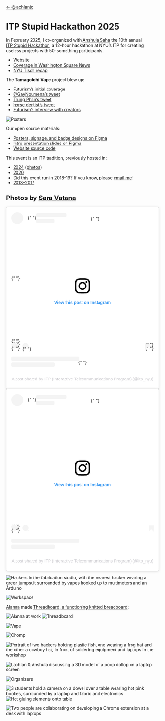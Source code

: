 ---
---


<Layout
  title="ITP Stupid Hackathon 2025"
  img="https://lachlanjc.com/itp-stupid-hackathon/opengraph-image.webp"
  className="prose prose-h1:text-6xl prose-a:no-underline prose-a:weight-medium [&_figcaption]:-mt-6 [&_figcaption]:color-inherit prose-img:not:first-of-type:rounded-lg prose-p:first-of-type:max-w-2xl prose-p:first-of-type:-mt-8 prose-p:first-of-type:text-xl container py-4 md:py-20 px-4 mx-auto max-w-4xl">

<Color />

<style is:global>{`
  :root {
    --active-hue: #EA509F;
  }
`}</style>

<a href="/" class="text-sm font-triple block max-md:mt-20">
  &larr; @lachlanjc
</a>

# ITP Stupid Hackathon 2025

In February 2025, I co-organized with [Anshula Saha](https://anshulasaha.com) the 10th annual [ITP&nbsp;Stupid Hackathon](https://itpstupidhackathon.online), a 12-hour hackathon at NYU’s ITP for creating useless projects with 50-something participants.

- [Website](https://itpstupidhackathon.online)
- [Coverage in Washington Square News](https://nyunews.com/culture/2025/02/27/itp-stupid-hackathon/)
- [NYU Tisch recap](https://tisch.nyu.edu/itp/news/spring-2025/the-itp--stupid--hackathon-in-the-news)

The **Tamagotchi Vape** project blew up:

- [Futurism’s initial coverage](https://futurism.com/vape-tamagotchi)
- [@GayNoumena’s tweet](https://x.com/GayNoumena/status/1896263061683741065)
- [Trung Phan’s tweet](https://x.com/TrungTPhan/status/1905065327400288676)
- [horse dentist’s tweet](https://x.com/equine__dentist/status/1904952802004079095)
- [Futurism’s interview with creators](https://futurism.com/neoscope/vape-tamagotchi-interview)

![Posters](~/content/projects/itp-stupid-hackathon/posters.webp)

Our open source materials:

- [Posters, signage, and badge designs on Figma](https://www.figma.com/community/file/1477015551715705455)
- [Intro presentation slides on Figma](https://www.figma.com/community/file/1477065435953232521/2025-itp-stupid-hackathon-intro-slides)
- [Website source code](https://github.com/anshulasaha/stupidhackathon2025)

This event is an ITP tradition, previously hosted in:

- [2024](https://iguannalin.github.io/stupid/) ([photos](https://www.instagram.com/p/C35dWBTOFKx/))
- [2020](https://hobg0blin.github.io/stupidhackathon2020/)
- Did this event run in 2018–19? If you know, please [email me](mailto:lachlanjc@nyu.edu)!
- [2013–2017](https://stupidhackathon.com)

## Photos by [Sara Vatana](https://www.saravatana.com/)

<div class="grid md:grid-cols-2 gap-6">
<blockquote
  class="instagram-media"
  data-instgrm-captioned
  data-instgrm-permalink="https://www.instagram.com/reel/DGhUavWt4Gw/?utm_source=ig_embed&amp;utm_campaign=loading"
  data-instgrm-version="14"
  style=" background:#FFF; border:0; border-radius:3px; box-shadow:0 0 1px 0 rgba(0,0,0,0.5),0 1px 10px 0 rgba(0,0,0,0.15); margin: 1px; max-width:540px; min-width:326px; padding:0; width:99.375%; width:-webkit-calc(100% - 2px); width:calc(100% - 2px);"
>
  <div style="padding:16px;">
    <a
      href="https://www.instagram.com/reel/DGhUavWt4Gw/?utm_source=ig_embed&amp;utm_campaign=loading"
      style=" background:#FFFFFF; line-height:0; padding:0 0; text-align:center; text-decoration:none; width:100%;"
      target="_blank"
    >
      <div style=" display: flex; flex-direction: row; align-items: center;">
        <div style="background-color: #F4F4F4; border-radius: 50%; flex-grow: 0; height: 40px; margin-right: 14px; width: 40px;"></div>{" "}
        <div style="display: flex; flex-direction: column; flex-grow: 1; justify-content: center;">
          <div style=" background-color: #F4F4F4; border-radius: 4px; flex-grow: 0; height: 14px; margin-bottom: 6px; width: 100px;"></div>{" "}
          <div style=" background-color: #F4F4F4; border-radius: 4px; flex-grow: 0; height: 14px; width: 60px;"></div>
        </div>
      </div>
      <div style="padding: 19% 0;"></div>{" "}
      <div style="display:block; height:50px; margin:0 auto 12px; width:50px;">
        <svg
          width="50px"
          height="50px"
          viewBox="0 0 60 60"
          version="1.1"
          xmlns="https://www.w3.org/2000/svg"
          xmlns:xlink="https://www.w3.org/1999/xlink"
        >
          <g stroke="none" stroke-width="1" fill="none" fill-rule="evenodd">
            <g transform="translate(-511.000000, -20.000000)" fill="#000000">
              <g>
                <path d="M556.869,30.41 C554.814,30.41 553.148,32.076 553.148,34.131 C553.148,36.186 554.814,37.852 556.869,37.852 C558.924,37.852 560.59,36.186 560.59,34.131 C560.59,32.076 558.924,30.41 556.869,30.41 M541,60.657 C535.114,60.657 530.342,55.887 530.342,50 C530.342,44.114 535.114,39.342 541,39.342 C546.887,39.342 551.658,44.114 551.658,50 C551.658,55.887 546.887,60.657 541,60.657 M541,33.886 C532.1,33.886 524.886,41.1 524.886,50 C524.886,58.899 532.1,66.113 541,66.113 C549.9,66.113 557.115,58.899 557.115,50 C557.115,41.1 549.9,33.886 541,33.886 M565.378,62.101 C565.244,65.022 564.756,66.606 564.346,67.663 C563.803,69.06 563.154,70.057 562.106,71.106 C561.058,72.155 560.06,72.803 558.662,73.347 C557.607,73.757 556.021,74.244 553.102,74.378 C549.944,74.521 548.997,74.552 541,74.552 C533.003,74.552 532.056,74.521 528.898,74.378 C525.979,74.244 524.393,73.757 523.338,73.347 C521.94,72.803 520.942,72.155 519.894,71.106 C518.846,70.057 518.197,69.06 517.654,67.663 C517.244,66.606 516.755,65.022 516.623,62.101 C516.479,58.943 516.448,57.996 516.448,50 C516.448,42.003 516.479,41.056 516.623,37.899 C516.755,34.978 517.244,33.391 517.654,32.338 C518.197,30.938 518.846,29.942 519.894,28.894 C520.942,27.846 521.94,27.196 523.338,26.654 C524.393,26.244 525.979,25.756 528.898,25.623 C532.057,25.479 533.004,25.448 541,25.448 C548.997,25.448 549.943,25.479 553.102,25.623 C556.021,25.756 557.607,26.244 558.662,26.654 C560.06,27.196 561.058,27.846 562.106,28.894 C563.154,29.942 563.803,30.938 564.346,32.338 C564.756,33.391 565.244,34.978 565.378,37.899 C565.522,41.056 565.552,42.003 565.552,50 C565.552,57.996 565.522,58.943 565.378,62.101 M570.82,37.631 C570.674,34.438 570.167,32.258 569.425,30.349 C568.659,28.377 567.633,26.702 565.965,25.035 C564.297,23.368 562.623,22.342 560.652,21.575 C558.743,20.834 556.562,20.326 553.369,20.18 C550.169,20.033 549.148,20 541,20 C532.853,20 531.831,20.033 528.631,20.18 C525.438,20.326 523.257,20.834 521.349,21.575 C519.376,22.342 517.703,23.368 516.035,25.035 C514.368,26.702 513.342,28.377 512.574,30.349 C511.834,32.258 511.326,34.438 511.181,37.631 C511.035,40.831 511,41.851 511,50 C511,58.147 511.035,59.17 511.181,62.369 C511.326,65.562 511.834,67.743 512.574,69.651 C513.342,71.625 514.368,73.296 516.035,74.965 C517.703,76.634 519.376,77.658 521.349,78.425 C523.257,79.167 525.438,79.673 528.631,79.82 C531.831,79.965 532.853,80.001 541,80.001 C549.148,80.001 550.169,79.965 553.369,79.82 C556.562,79.673 558.743,79.167 560.652,78.425 C562.623,77.658 564.297,76.634 565.965,74.965 C567.633,73.296 568.659,71.625 569.425,69.651 C570.167,67.743 570.674,65.562 570.82,62.369 C570.966,59.17 571,58.147 571,50 C571,41.851 570.966,40.831 570.82,37.631"></path>
              </g>
            </g>
          </g>
        </svg>
      </div>
      <div style="padding-top: 8px;">
        <div style=" color:#3897f0; font-family:Arial,sans-serif; font-size:14px; font-style:normal; font-weight:550; line-height:18px;">
          View this post on Instagram
        </div>
      </div>
      <div style="padding: 12.5% 0;"></div>{" "}
      <div style="display: flex; flex-direction: row; margin-bottom: 14px; align-items: center;">
        <div>
          <div style="background-color: #F4F4F4; border-radius: 50%; height: 12.5px; width: 12.5px; transform: translateX(0px) translateY(7px);"></div>{" "}
          <div style="background-color: #F4F4F4; height: 12.5px; transform: rotate(-45deg) translateX(3px) translateY(1px); width: 12.5px; flex-grow: 0; margin-right: 14px; margin-left: 2px;"></div>{" "}
          <div style="background-color: #F4F4F4; border-radius: 50%; height: 12.5px; width: 12.5px; transform: translateX(9px) translateY(-18px);"></div>
        </div>
        <div style="margin-left: 8px;">
          <div style=" background-color: #F4F4F4; border-radius: 50%; flex-grow: 0; height: 20px; width: 20px;"></div>{" "}
          <div style=" width: 0; height: 0; border-top: 2px solid transparent; border-left: 6px solid #f4f4f4; border-bottom: 2px solid transparent; transform: translateX(16px) translateY(-4px) rotate(30deg)"></div>
        </div>
        <div style="margin-left: auto;">
          <div style=" width: 0px; border-top: 8px solid #F4F4F4; border-right: 8px solid transparent; transform: translateY(16px);"></div>{" "}
          <div style=" background-color: #F4F4F4; flex-grow: 0; height: 12px; width: 16px; transform: translateY(-4px);"></div>{" "}
          <div style=" width: 0; height: 0; border-top: 8px solid #F4F4F4; border-left: 8px solid transparent; transform: translateY(-4px) translateX(8px);"></div>
        </div>
      </div>
      <div style="display: flex; flex-direction: column; flex-grow: 1; justify-content: center; margin-bottom: 24px;">
        <div style=" background-color: #F4F4F4; border-radius: 4px; flex-grow: 0; height: 14px; margin-bottom: 6px; width: 224px;"></div>{" "}
        <div style=" background-color: #F4F4F4; border-radius: 4px; flex-grow: 0; height: 14px; width: 144px;"></div>
      </div>
    </a>
    <p style=" color:#c9c8cd; font-family:Arial,sans-serif; font-size:14px; line-height:17px; margin-bottom:0; margin-top:8px; overflow:hidden; padding:8px 0 7px; text-align:center; text-overflow:ellipsis; white-space:nowrap;">
      <a
        href="https://www.instagram.com/reel/DGhUavWt4Gw/?utm_source=ig_embed&amp;utm_campaign=loading"
        style=" color:#c9c8cd; font-family:Arial,sans-serif; font-size:14px; font-style:normal; font-weight:normal; line-height:17px; text-decoration:none;"
        target="_blank"
      >
        A post shared by ITP (Interactive Telecommunications Program) (@itp_nyu)
      </a>
    </p>
  </div>
</blockquote>
<script async src="//www.instagram.com/embed.js"></script>

<blockquote
  class="instagram-media"
  data-instgrm-captioned
  data-instgrm-permalink="https://www.instagram.com/reel/DGjk9RitFof/?utm_source=ig_embed&amp;utm_campaign=loading"
  data-instgrm-version="14"
  style=" background:#FFF; border:0; border-radius:3px; box-shadow:0 0 1px 0 rgba(0,0,0,0.5),0 1px 10px 0 rgba(0,0,0,0.15); margin: 1px; max-width:540px; min-width:326px; padding:0; width:99.375%; width:-webkit-calc(100% - 2px); width:calc(100% - 2px);"
>
  <div style="padding:16px;">
    <a
      href="https://www.instagram.com/reel/DGjk9RitFof/?utm_source=ig_embed&amp;utm_campaign=loading"
      style=" background:#FFFFFF; line-height:0; padding:0 0; text-align:center; text-decoration:none; width:100%;"
      target="_blank"
    >
      <div style=" display: flex; flex-direction: row; align-items: center;">
        <div style="background-color: #F4F4F4; border-radius: 50%; flex-grow: 0; height: 40px; margin-right: 14px; width: 40px;"></div>{" "}
        <div style="display: flex; flex-direction: column; flex-grow: 1; justify-content: center;">
          <div style=" background-color: #F4F4F4; border-radius: 4px; flex-grow: 0; height: 14px; margin-bottom: 6px; width: 100px;"></div>{" "}
          <div style=" background-color: #F4F4F4; border-radius: 4px; flex-grow: 0; height: 14px; width: 60px;"></div>
        </div>
      </div>
      <div style="padding: 19% 0;"></div>
      <div style="display:block; height:50px; margin:0 auto 12px; width:50px;">
        <svg
          width="50px"
          height="50px"
          viewBox="0 0 60 60"
          version="1.1"
          xmlns="https://www.w3.org/2000/svg"
          xmlns:xlink="https://www.w3.org/1999/xlink"
        >
          <g stroke="none" stroke-width="1" fill="none" fill-rule="evenodd">
            <g transform="translate(-511.000000, -20.000000)" fill="#000000">
              <g>
                <path d="M556.869,30.41 C554.814,30.41 553.148,32.076 553.148,34.131 C553.148,36.186 554.814,37.852 556.869,37.852 C558.924,37.852 560.59,36.186 560.59,34.131 C560.59,32.076 558.924,30.41 556.869,30.41 M541,60.657 C535.114,60.657 530.342,55.887 530.342,50 C530.342,44.114 535.114,39.342 541,39.342 C546.887,39.342 551.658,44.114 551.658,50 C551.658,55.887 546.887,60.657 541,60.657 M541,33.886 C532.1,33.886 524.886,41.1 524.886,50 C524.886,58.899 532.1,66.113 541,66.113 C549.9,66.113 557.115,58.899 557.115,50 C557.115,41.1 549.9,33.886 541,33.886 M565.378,62.101 C565.244,65.022 564.756,66.606 564.346,67.663 C563.803,69.06 563.154,70.057 562.106,71.106 C561.058,72.155 560.06,72.803 558.662,73.347 C557.607,73.757 556.021,74.244 553.102,74.378 C549.944,74.521 548.997,74.552 541,74.552 C533.003,74.552 532.056,74.521 528.898,74.378 C525.979,74.244 524.393,73.757 523.338,73.347 C521.94,72.803 520.942,72.155 519.894,71.106 C518.846,70.057 518.197,69.06 517.654,67.663 C517.244,66.606 516.755,65.022 516.623,62.101 C516.479,58.943 516.448,57.996 516.448,50 C516.448,42.003 516.479,41.056 516.623,37.899 C516.755,34.978 517.244,33.391 517.654,32.338 C518.197,30.938 518.846,29.942 519.894,28.894 C520.942,27.846 521.94,27.196 523.338,26.654 C524.393,26.244 525.979,25.756 528.898,25.623 C532.057,25.479 533.004,25.448 541,25.448 C548.997,25.448 549.943,25.479 553.102,25.623 C556.021,25.756 557.607,26.244 558.662,26.654 C560.06,27.196 561.058,27.846 562.106,28.894 C563.154,29.942 563.803,30.938 564.346,32.338 C564.756,33.391 565.244,34.978 565.378,37.899 C565.522,41.056 565.552,42.003 565.552,50 C565.552,57.996 565.522,58.943 565.378,62.101 M570.82,37.631 C570.674,34.438 570.167,32.258 569.425,30.349 C568.659,28.377 567.633,26.702 565.965,25.035 C564.297,23.368 562.623,22.342 560.652,21.575 C558.743,20.834 556.562,20.326 553.369,20.18 C550.169,20.033 549.148,20 541,20 C532.853,20 531.831,20.033 528.631,20.18 C525.438,20.326 523.257,20.834 521.349,21.575 C519.376,22.342 517.703,23.368 516.035,25.035 C514.368,26.702 513.342,28.377 512.574,30.349 C511.834,32.258 511.326,34.438 511.181,37.631 C511.035,40.831 511,41.851 511,50 C511,58.147 511.035,59.17 511.181,62.369 C511.326,65.562 511.834,67.743 512.574,69.651 C513.342,71.625 514.368,73.296 516.035,74.965 C517.703,76.634 519.376,77.658 521.349,78.425 C523.257,79.167 525.438,79.673 528.631,79.82 C531.831,79.965 532.853,80.001 541,80.001 C549.148,80.001 550.169,79.965 553.369,79.82 C556.562,79.673 558.743,79.167 560.652,78.425 C562.623,77.658 564.297,76.634 565.965,74.965 C567.633,73.296 568.659,71.625 569.425,69.651 C570.167,67.743 570.674,65.562 570.82,62.369 C570.966,59.17 571,58.147 571,50 C571,41.851 570.966,40.831 570.82,37.631"></path>
              </g>
            </g>
          </g>
        </svg>
      </div>
      <div style="padding-top: 8px;">
        <div style=" color:#3897f0; font-family:Arial,sans-serif; font-size:14px; font-style:normal; font-weight:550; line-height:18px;">
          View this post on Instagram
        </div>
      </div>
      <div style="padding: 12.5% 0;"></div>
      <div style="display: flex; flex-direction: row; margin-bottom: 14px; align-items: center;">
        <div>
          <div style="background-color: #F4F4F4; border-radius: 50%; height: 12.5px; width: 12.5px; transform: translateX(0px) translateY(7px);"></div>{" "}
          <div style="background-color: #F4F4F4; height: 12.5px; transform: rotate(-45deg) translateX(3px) translateY(1px); width: 12.5px; flex-grow: 0; margin-right: 14px; margin-left: 2px;"></div>{" "}
          <div style="background-color: #F4F4F4; border-radius: 50%; height: 12.5px; width: 12.5px; transform: translateX(9px) translateY(-18px);"></div>
        </div>
        <div style="margin-left: 8px;">
          <div style=" background-color: #F4F4F4; border-radius: 50%; flex-grow: 0; height: 20px; width: 20px;"></div>
          <div style=" width: 0; height: 0; border-top: 2px solid transparent; border-left: 6px solid #f4f4f4; border-bottom: 2px solid transparent; transform: translateX(16px) translateY(-4px) rotate(30deg)"></div>
        </div>
        <div style="margin-left: auto;">
          <div style=" width: 0px; border-top: 8px solid #F4F4F4; border-right: 8px solid transparent; transform: translateY(16px);"></div>
          <div style=" background-color: #F4F4F4; flex-grow: 0; height: 12px; width: 16px; transform: translateY(-4px);"></div>
          <div style=" width: 0; height: 0; border-top: 8px solid #F4F4F4; border-left: 8px solid transparent; transform: translateY(-4px) translateX(8px);"></div>
        </div>
      </div>
      <div style="display: flex; flex-direction: column; flex-grow: 1; justify-content: center; margin-bottom: 24px;">
        <div style=" background-color: #F4F4F4; border-radius: 4px; flex-grow: 0; height: 14px; margin-bottom: 6px; width: 224px;"></div>
        <div style=" background-color: #F4F4F4; border-radius: 4px; flex-grow: 0; height: 14px; width: 144px;"></div>
      </div>
    </a>
    <p style=" color:#c9c8cd; font-family:Arial,sans-serif; font-size:14px; line-height:17px; margin-bottom:0; margin-top:8px; overflow:hidden; padding:8px 0 7px; text-align:center; text-overflow:ellipsis; white-space:nowrap;">
      <a
        href="https://www.instagram.com/reel/DGjk9RitFof/?utm_source=ig_embed&amp;utm_campaign=loading"
        style=" color:#c9c8cd; font-family:Arial,sans-serif; font-size:14px; font-style:normal; font-weight:normal; line-height:17px; text-decoration:none;"
        target="_blank"
      >
        A post shared by ITP (Interactive Telecommunications Program) (@itp_nyu)
      </a>
    </p>
  </div>
</blockquote>
</div>

![Hackers in the fabrication studio, with the nearest hacker wearing a green jumpsuit surrounded by vapes hooked up to multimeters and an Arduino](~/content/projects/itp-stupid-hackathon/workspace-shop.webp)

![Workspace](~/content/projects/itp-stupid-hackathon/workspace.webp)

[Alanna](http://www.alannaokun.xyz/) made [Threadboard, a functioning knitted breadboard](https://open.substack.com/pub/buttonmash/p/how-to-knit-a-breadboard):

![Alanna at work](~/content/projects/itp-stupid-hackathon/alanna.webp)
![Threadboard](~/content/projects/itp-stupid-hackathon/threadboard.webp)

![Vape](~/content/projects/itp-stupid-hackathon/vape.webp)

![Chomp](~/content/projects/itp-stupid-hackathon/chomp.webp)

![Portrait of two hackers holding plastic fish, one wearing a frog hat and the other a cowboy hat, in front of soldering equipment and laptops in the workshop](~/content/projects/itp-stupid-hackathon/fish.webp)

![Lachlan & Anshula discussing a 3D model of a poop dollop on a laptop screen](~/content/projects/itp-stupid-hackathon/3d-model.webp)

![Organizers](~/content/projects/itp-stupid-hackathon/organizers.webp)

![3 students hold a camera on a dowel over a table wearing hot pink booties, surrounded by a laptop and fabric and electronics](~/content/projects/itp-stupid-hackathon/table.webp)
![Hot gluing elements onto
  table](~/content/projects/itp-stupid-hackathon/table-glue.webp)

![Two people are collaborating on developing a Chrome extension at a desk with laptops](~/content/projects/itp-stupid-hackathon/chrome.webp)

</Layout>
